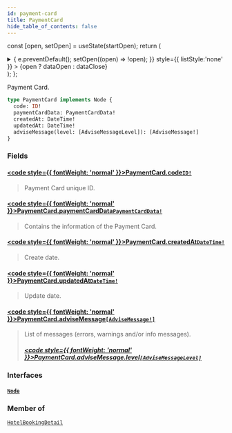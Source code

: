 ```yaml
---
id: payment-card
title: PaymentCard
hide_table_of_contents: false
---
```






const [open, setOpen] = useState(startOpen);
return (
<details {...(open ? { open: true } : {})} className="details" style={{ border:'none', boxShadow:'none', background:'var(--ifm-background-color)' }}>
<summary
onClick={(e) => {
e.preventDefault();
setOpen((open) => !open);
}}
style={{ listStyle:'none' }} >
{open ? dataOpen : dataClose}
</summary>
{open && children}
</details>
);
};

Payment Card.

```graphql
type PaymentCard implements Node {
  code: ID!
  paymentCardData: PaymentCardData!
  createdAt: DateTime!
  updatedAt: DateTime!
  adviseMessage(level: [AdviseMessageLevel]): [AdviseMessage!]
}
```

### Fields

#### [<code style={{ fontWeight: 'normal' }}>PaymentCard.<b>code</b></code>](#)<Bullet />[`ID!`](/api/scalars/id) <Badge class="badge badge--secondary" text="non-null"/> <Badge class="badge badge--secondary" text="scalar"/>

> Payment Card unique ID.

#### [<code style={{ fontWeight: 'normal' }}>PaymentCard.<b>paymentCardData</b></code>](#)<Bullet />[`PaymentCardData!`](/api/objects/payment-card-data) <Badge class="badge badge--secondary" text="non-null"/> <Badge class="badge badge--secondary" text="object"/>

> Contains the information of the Payment Card.

#### [<code style={{ fontWeight: 'normal' }}>PaymentCard.<b>createdAt</b></code>](#)<Bullet />[`DateTime!`](/api/scalars/date-time) <Badge class="badge badge--secondary" text="non-null"/> <Badge class="badge badge--secondary" text="scalar"/>

> Create date.

#### [<code style={{ fontWeight: 'normal' }}>PaymentCard.<b>updatedAt</b></code>](#)<Bullet />[`DateTime!`](/api/scalars/date-time) <Badge class="badge badge--secondary" text="non-null"/> <Badge class="badge badge--secondary" text="scalar"/>

> Update date.

#### [<code style={{ fontWeight: 'normal' }}>PaymentCard.<b>adviseMessage</b></code>](#)<Bullet />[`[AdviseMessage!]`](/api/objects/advise-message) <Badge class="badge badge--secondary" text="list"/> <Badge class="badge badge--secondary" text="object"/>

> List of messages (errors, warnings and/or info messages).
>
> ##### [<code style={{ fontWeight: 'normal' }}>PaymentCard.adviseMessage.<b>level</b></code>](#)<Bullet />[`[AdviseMessageLevel]`](/api/enums/advise-message-level) <Badge class="badge badge--secondary" text="list"/> <Badge class="badge badge--secondary" text="enum"/>

### Interfaces

#### [`Node`](/api/interfaces/node) <Badge class="badge badge--secondary" text="interface"/>

>

### Member of

[`HotelBookingDetail`](/api/objects/hotel-booking-detail) <Badge class="badge badge--secondary" text="object"/>
